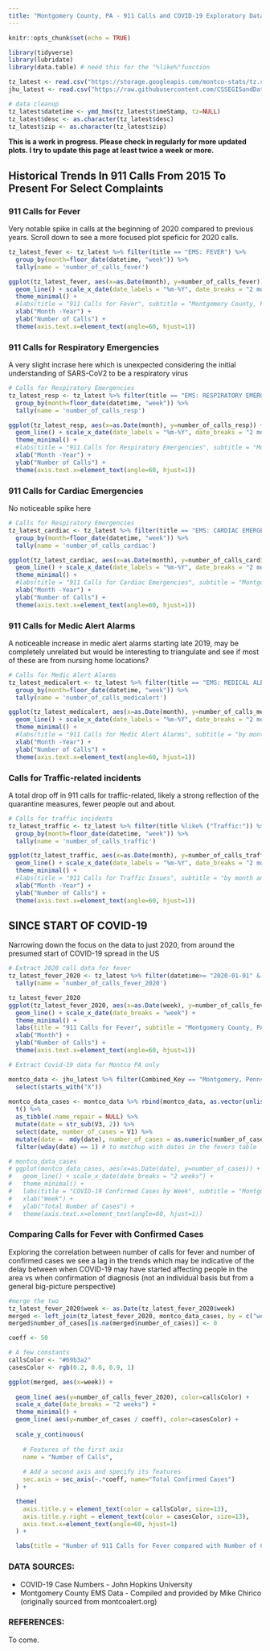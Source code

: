 ```yaml
---
title: "Montgomery County, PA - 911 Calls and COVID-19 Exploratory Data Analysis"
---
```


```r
knitr::opts_chunk$set(echo = TRUE)
```


```r
library(tidyverse)
library(lubridate)
library(data.table) # need this for the "%like%"function
```

```r
tz_latest <- read.csv("https://storage.googleapis.com/montco-stats/tz.csv")
jhu_latest <- read.csv("https://raw.githubusercontent.com/CSSEGISandData/COVID-19/master/csse_covid_19_data/csse_covid_19_time_series/time_series_covid19_confirmed_US.csv")
```

```r
# data cleanup
tz_latest$datetime <- ymd_hms(tz_latest$timeStamp, tz=NULL)
tz_latest$desc <- as.character(tz_latest$desc)
tz_latest$zip <- as.character(tz_latest$zip)

```
**This is a work in progress. Please check in regularly for more updated plots. I try to update this page at least twice a week or more.**

## Historical Trends In 911 Calls From 2015 To Present For Select Complaints

### 911 Calls for Fever
Very notable spike in calls at the beginning of 2020 compared to previous years.  Scroll down to see a more focused plot speficic for 2020 calls.

```r
tz_latest_fever <- tz_latest %>% filter(title == "EMS: FEVER") %>%
  group_by(month=floor_date(datetime, "week")) %>%
  tally(name = 'number_of_calls_fever') 

ggplot(tz_latest_fever, aes(x=as.Date(month), y=number_of_calls_fever)) +
  geom_line() + scale_x_date(date_labels = "%m-%Y", date_breaks = "2 months") +
  theme_minimal() +
  #labs(title = "911 Calls for Fever", subtitle = "Montgomery County, PA") +
  xlab("Month -Year") +
  ylab("Number of Calls") +
  theme(axis.text.x=element_text(angle=60, hjust=1))
```

### 911 Calls for Respiratory Emergencies
A very slight incrase here which is unexpected considering the initial understanding of SARS-CoV2 to be a respiratory virus

```r
# Calls for Respiratory Emergencies
tz_latest_resp <- tz_latest %>% filter(title == "EMS: RESPIRATORY EMERGENCY") %>%
  group_by(month=floor_date(datetime, "week")) %>%
  tally(name = 'number_of_calls_resp') 

ggplot(tz_latest_resp, aes(x=as.Date(month), y=number_of_calls_resp)) +
  geom_line() + scale_x_date(date_labels = "%m-%Y", date_breaks = "2 months") +
  theme_minimal() +
  #labs(title = "911 Calls for Respiratory Emergencies", subtitle = "Montgomery County, PA") +
  xlab("Month -Year") +
  ylab("Number of Calls") +
  theme(axis.text.x=element_text(angle=60, hjust=1))
```

### 911 Calls for Cardiac Emergencies
No noticeable spike here

```r
# Calls for Respiratory Emergencies
tz_latest_cardiac <- tz_latest %>% filter(title == "EMS: CARDIAC EMERGENCY") %>%
  group_by(month=floor_date(datetime, "week")) %>%
  tally(name = 'number_of_calls_cardiac') 

ggplot(tz_latest_cardiac, aes(x=as.Date(month), y=number_of_calls_cardiac)) +
  geom_line() + scale_x_date(date_labels = "%m-%Y", date_breaks = "2 months") +
  theme_minimal() +
  #labs(title = "911 Calls for Cardiac Emergencies", subtitle = "Montgomery County, PA") +
  xlab("Month -Year") +
  ylab("Number of Calls") +
  theme(axis.text.x=element_text(angle=60, hjust=1))
```

### 911 Calls for Medic Alert Alarms
A noticeable increase in medic alert alarms starting late 2019, may be completely unrelated but would be interesting to triangulate and see if most of these are from nursing home locations?

```r
# Calls for Medic Alert Alarms
tz_latest_medicalert <- tz_latest %>% filter(title == "EMS: MEDICAL ALERT ALARM") %>%
  group_by(month=floor_date(datetime, "week")) %>%
  tally(name = 'number_of_calls_medicalert') 

ggplot(tz_latest_medicalert, aes(x=as.Date(month), y=number_of_calls_medicalert)) +
  geom_line() + scale_x_date(date_labels = "%m-%Y", date_breaks = "2 months") +
  theme_minimal() +
  #labs(title = "911 Calls for Medic Alert Alarms", subtitle = "by month and year") +
  xlab("Month -Year") +
  ylab("Number of Calls") +
  theme(axis.text.x=element_text(angle=60, hjust=1))
```

###  Calls for Traffic-related incidents
A total drop off in 911 calls for traffic-related, likely a strong reflection of the quarantine measures, fewer people out and about.

```r
# Calls for traffic incidents
tz_latest_traffic <- tz_latest %>% filter(title %like% ("Traffic:")) %>%
  group_by(month=floor_date(datetime, "week")) %>%
  tally(name = 'number_of_calls_traffic') 

ggplot(tz_latest_traffic, aes(x=as.Date(month), y=number_of_calls_traffic)) +
  geom_line() + scale_x_date(date_labels = "%m-%Y", date_breaks = "2 months") +
  theme_minimal() +
  #labs(title = "911 Calls for Traffic Issues", subtitle = "by month and year") +
  xlab("Month -Year") +
  ylab("Number of Calls") +
  theme(axis.text.x=element_text(angle=60, hjust=1))
```


## SINCE START OF COVID-19
Narrowing down the focus on the data to just 2020, from around the presumed start of COVID-19 spread in the US

```r

# Extract 2020 call data for fever
tz_latest_fever_2020 <- tz_latest %>% filter(datetime>= "2020-01-01" & title == "EMS: FEVER") %>% group_by(week=floor_date(datetime, "week")) %>%
  tally(name = 'number_of_calls_fever_2020')  

tz_latest_fever_2020
ggplot(tz_latest_fever_2020, aes(x=as.Date(week), y=number_of_calls_fever_2020)) +
  geom_line() + scale_x_date(date_breaks = "week") +
  theme_minimal() +
  labs(title = "911 Calls for Fever", subtitle = "Montgomery County, PA") +
  xlab("Month") +
  ylab("Number of Calls") +
  theme(axis.text.x=element_text(angle=60, hjust=1))
```


```r
# Extract Covid-19 data for Montco PA only

montco_data <- jhu_latest %>% filter(Combined_Key == "Montgomery, Pennsylvania, US") %>%
  select(starts_with("X"))  
  
montco_data_cases <- montco_data %>% rbind(montco_data, as.vector(unlist(str_split(colnames(montco_data), " ")))) %>%
  t() %>%
  as_tibble(.name_repair = NULL) %>%
  mutate(date = str_sub(V3, 2)) %>%
  select(date, number_of_cases = V1) %>%
  mutate(date =  mdy(date), number_of_cases = as.numeric(number_of_cases)) %>%
  filter(wday(date) == 1) # to matchup with dates in the fevers table

# montco_data_cases
# ggplot(montco_data_cases, aes(x=as.Date(date), y=number_of_cases)) +
#   geom_line() + scale_x_date(date_breaks = "2 weeks") +
#   theme_minimal() +
#   labs(title = "COVID-19 Confirmed Cases by Week", subtitle = "Montgomery County, PA (tuesdays") +
#   xlab("Week") +
#   ylab("Total Number of Cases") +
#   theme(axis.text.x=element_text(angle=60, hjust=1))
```

### Comparing Calls for Fever with Confirmed Cases 
Exploring the correlation between number of calls for fever and number of confirmed cases we see a lag in the trends which may be indicative of the delay between when COVID-19 may have started affecting people in the area vs when confirmation of diagnosis (not an individual basis but from a general big-picture perspective)
```r
#merge the two
tz_latest_fever_2020$week <- as.Date(tz_latest_fever_2020$week)
merged <- left_join(tz_latest_fever_2020, montco_data_cases, by = c("week" = "date"))
merged$number_of_cases[is.na(merged$number_of_cases)] <- 0
```
```r
coeff <- 50

# A few constants
callsColor <- "#69b3a2"
casesColor <- rgb(0.2, 0.6, 0.9, 1)

ggplot(merged, aes(x=week)) +
  
  geom_line( aes(y=number_of_calls_fever_2020), color=callsColor) +
  scale_x_date(date_breaks = "2 weeks") +
  theme_minimal() +
  geom_line( aes(y=number_of_cases / coeff), color=casesColor) +
  
  scale_y_continuous(
    
    # Features of the first axis
    name = "Number of Calls",
    
    # Add a second axis and specify its features
    sec.axis = sec_axis(~.*coeff, name="Total Confirmed Cases")
  ) + 

  theme(
    axis.title.y = element_text(color = callsColor, size=13),
    axis.title.y.right = element_text(color = casesColor, size=13),
    axis.text.x=element_text(angle=60, hjust=1)
  ) +

  labs(title = "Number of 911 Calls for Fever compared with Number of Confirmed Cases", subtitle = "Montgomery County, PA")
```

### DATA SOURCES:
* COVID-19 Case Numbers - John Hopkins University
* Montgomery County EMS Data - Compiled and provided by Mike Chirico (originally sourced from montcoalert.org)

### REFERENCES:
To come.

